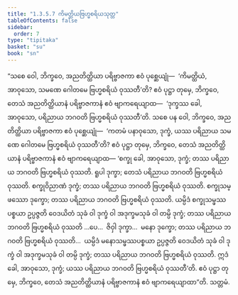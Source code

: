 ```yaml
---
title: "1.3.5.7 ကိမတ္ထိယဗြဟ္မစရိယသုတ္တ"
tableOfContents: false
sidebar:
  order: 7
type: "tipitaka"
basket: "su"
book: "sn"
---
```



<DynamicBreadcrumb />

<Division number="152" book="sn" e="ch" v="18" p="302">

<Paragraph number="841" book="sn">
“သစေ ဝေါ, ဘိက္ခဝေ, အညတိတ္ထိယာ ပရိဗ္ဗာဇကာ ဧဝံ ပုစ္ဆေယျုံ—  ‘ကိမတ္ထိယံ, အာဝုသော, သမဏေ ဂေါတမေ ဗြဟ္မစရိယံ ဝုဿတီ’တိ? ဧဝံ ပုဋ္ဌာ တုမှေ, ဘိက္ခဝေ, တေသံ အညတိတ္ထိယာနံ ပရိဗ္ဗာဇကာနံ ဧဝံ ဗျာကရေယျာထ—  ‘ဒုက္ခဿ ခေါ, အာဝုသော, ပရိညာယ ဘဂဝတိ ဗြဟ္မစရိယံ ဝုဿတီ’တိ. သစေ ပန ဝေါ, ဘိက္ခဝေ, အညတိတ္ထိယာ ပရိဗ္ဗာဇကာ ဧဝံ ပုစ္ဆေယျုံ—  ‘ကတမံ ပနာဝုသော, ဒုက္ခံ, ယဿ ပရိညာယ သမဏေ ဂေါတမေ ဗြဟ္မစရိယံ ဝုဿတီ’တိ? ဧဝံ ပုဋ္ဌာ တုမှေ, ဘိက္ခဝေ, တေသံ အညတိတ္ထိယာနံ ပရိဗ္ဗာဇကာနံ ဧဝံ ဗျာကရေယျာထ—
</Paragraph>

<Paragraph number="842" book="sn">
‘စက္ခု ခေါ, အာဝုသော, ဒုက္ခံ; တဿ ပရိညာယ ဘဂဝတိ ဗြဟ္မစရိယံ ဝုဿတိ. ရူပါ ဒုက္ခာ; တေသံ ပရိညာယ ဘဂဝတိ ဗြဟ္မစရိယံ ဝုဿတိ. စက္ခုဝိညာဏံ ဒုက္ခံ; တဿ ပရိညာယ ဘဂဝတိ ဗြဟ္မစရိယံ ဝုဿတိ. စက္ခုသမ္ဖဿော ဒုက္ခော; တဿ ပရိညာယ ဘဂဝတိ ဗြဟ္မစရိယံ ဝုဿတိ. ယမ္ပိဒံ စက္ခုသမ္ဖဿပစ္စယာ ဥပ္ပဇ္ဇတိ ဝေဒယိတံ သုခံ ဝါ ဒုက္ခံ ဝါ အဒုက္ခမသုခံ ဝါ တမ္ပိ ဒုက္ခံ; တဿ ပရိညာယ ဘဂဝတိ ဗြဟ္မစရိယံ ဝုဿတိ …ပေ…  ဇိဝှါ ဒုက္ခာ…  မနော ဒုက္ခော; တဿ ပရိညာယ ဘဂဝတိ ဗြဟ္မစရိယံ ဝုဿတိ…  ယမ္ပိဒံ မနောသမ္ဖဿပစ္စယာ ဥပ္ပဇ္ဇတိ ဝေဒယိတံ သုခံ ဝါ ဒုက္ခံ ဝါ အဒုက္ခမသုခံ ဝါ တမ္ပိ ဒုက္ခံ; တဿ ပရိညာယ ဘဂဝတိ ဗြဟ္မစရိယံ ဝုဿတိ. ဣဒံ ခေါ, အာဝုသော, ဒုက္ခံ; ယဿ ပရိညာယ ဘဂဝတိ ဗြဟ္မစရိယံ ဝုဿတီ’တိ. ဧဝံ ပုဋ္ဌာ တုမှေ, ဘိက္ခဝေ, တေသံ အညတိတ္ထိယာနံ ပရိဗ္ဗာဇကာနံ ဧဝံ ဗျာကရေယျာထာ”တိ.

</Paragraph>
</Division>

<Paragraph number="843" type="center" book="sn">
သတ္တမံ.
</Paragraph>